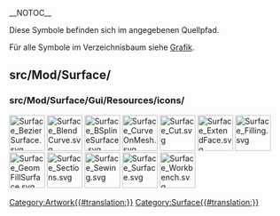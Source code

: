 __NOTOC__
<languages/>

Diese Symbole befinden sich im angegebenen Quellpfad. 

Für alle Symbole im Verzeichnisbaum siehe [[Artwork/de|Grafik]].

== src/Mod/Surface/ ==

=== src/Mod/Surface/Gui/Resources/icons/ ===

[[File:Surface_BezierSurface.svg|64px]]
[[File:Surface_BlendCurve.svg|64px]]
[[File:Surface_BSplineSurface.svg|64px]]
[[File:Surface_CurveOnMesh.svg|64px]]
[[File:Surface_Cut.svg|64px]]
[[File:Surface_ExtendFace.svg|64px]]
[[File:Surface_Filling.svg|64px]]
[[File:Surface_GeomFillSurface.svg|64px]]
[[File:Surface_Sections.svg|64px]]
[[File:Surface_Sewing.svg|64px]]
[[File:Surface_Surface.svg|64px]]
[[File:Surface_Workbench.svg|64px]]


[[Category:Artwork{{#translation:}}]]
<noinclude>[[Category:Surface{{#translation:}}]]</noinclude> <!-- we don't want this transcluded -->